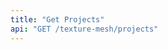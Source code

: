 ```yaml
---
title: "Get Projects"
api: "GET /texture-mesh/projects"
---
```


<ParamField header="Authorization" type="string" required hidden />
<ParamField header="x-api-key" type="string" required hidden />

### Description
Returns an array of the texture mesh projects

### Query Parameters
<ParamField query="cursor" type="string">
  The pagination cursor
</ParamField>

<ParamField query="sort" type="string">
  The sort direction. Enum: `ascending`, `descending`
</ParamField>

<RequestExample>
```bash cURL
curl -X 'GET' \
  'https://api.mirageml.com/texture-mesh/projects' \
  -H 'accept: application/json'
```
</RequestExample>

<ResponseExample>
```json
[
  {
    "node": {
      "id": "1d260875-be48-4944-be89-680562725ae3",
      "init_word": "simreal",
      "__typename": "textual_inversion_projects",
      "created_at": "2022-09-19T16:39:36.316376+00:00",
      "error_message": null,
      "train_iterations": "3000",
      "finetune_job_status": "succeeded",
      "textual_inversion_runsCollection": {
        "edges": [
          {
            "node": {
              "id": "6913c85e-a15b-45ae-92b6-9964572deca5",
              "width": "512",
              "height": "512",
              "prompt": "warehouse in the style of <simreal>",
              "status": "succeeded",
              "__typename": "textual_inversion_runs",
              "created_at": "2022-09-19T23:56:05.401312+00:00",
              "init_image": true,
              "num_images": "3",
              "error_message": null,
              "guidance_scale": 7.5,
              "prompt_strength": 0.8,
              "num_inference_steps": "50"
            },
            "__typename": "textual_inversion_runsEdge"
          }
        ],
        "__typename": "textual_inversion_runsConnection"
      }
    },
    "__typename": "textual_inversion_projectsEdge"
  },
  {
    "node": {
      "id": "2735e4fa-238a-49e7-8b13-da1c2f2aae15",
      "init_word": "bridge",
      "__typename": "textual_inversion_projects",
      "created_at": "2022-10-13T05:49:40.894215+00:00",
      "error_message": null,
      "train_iterations": "3000",
      "finetune_job_status": "succeeded",
      "textual_inversion_runsCollection": {
        "edges": [
          {
            "node": {
              "id": "19d35ec8-4550-48b1-a46a-4afb4e9c4bc7",
              "width": "512",
              "height": "512",
              "prompt": "sks bridge",
              "status": "running",
              "__typename": "textual_inversion_runs",
              "created_at": "2022-10-14T18:43:08.925706+00:00",
              "init_image": false,
              "num_images": "9",
              "error_message": null,
              "guidance_scale": 7.5,
              "prompt_strength": 0.8,
              "num_inference_steps": "50"
            },
            "__typename": "textual_inversion_runsEdge"
          },
          {
            "node": {
              "id": "42d7cff9-f69b-4409-98b5-c847c333140a",
              "width": "512",
              "height": "512",
              "prompt": "sks bridge",
              "status": "failed",
              "__typename": "textual_inversion_runs",
              "created_at": "2022-10-14T02:36:48.895848+00:00",
              "init_image": false,
              "num_images": "9",
              "error_message": null,
              "guidance_scale": 7.5,
              "prompt_strength": 0.8,
              "num_inference_steps": "50"
            },
            "__typename": "textual_inversion_runsEdge"
          },
          {
            "node": {
              "id": "c6bfbecb-43fe-4967-a5a8-89ea9519bae1",
              "width": "512",
              "height": "512",
              "prompt": "the sks of a bridge",
              "status": "failed",
              "__typename": "textual_inversion_runs",
              "created_at": "2022-10-14T01:10:43.393552+00:00",
              "init_image": false,
              "num_images": "9",
              "error_message": null,
              "guidance_scale": 7.5,
              "prompt_strength": 0.8,
              "num_inference_steps": "50"
            },
            "__typename": "textual_inversion_runsEdge"
          },
          {
            "node": {
              "id": "da186a03-bc43-4772-baca-bc4edcb06a6a",
              "width": "512",
              "height": "512",
              "prompt": "a photo of an sks bridge in the style of picasso",
              "status": "succeeded",
              "__typename": "textual_inversion_runs",
              "created_at": "2022-10-13T06:40:49.407672+00:00",
              "init_image": false,
              "num_images": "1",
              "error_message": null,
              "guidance_scale": 7.5,
              "prompt_strength": 0.8,
              "num_inference_steps": "50"
            },
            "__typename": "textual_inversion_runsEdge"
          }
        ],
        "__typename": "textual_inversion_runsConnection"
      }
    },
    "__typename": "textual_inversion_projectsEdge"
  },
  {
    "node": {
      "id": "2f27e8d5-936b-4d4a-839c-13ac70687aa4",
      "init_word": "style",
      "__typename": "textual_inversion_projects",
      "created_at": "2022-10-05T18:10:59.89405+00:00",
      "error_message": null,
      "train_iterations": "400",
      "finetune_job_status": "succeeded",
      "textual_inversion_runsCollection": {
        "edges": [
          {
            "node": {
              "id": "16fb9e83-33c1-47d4-abd6-b27811c57719",
              "width": "512",
              "height": "512",
              "prompt": "a <style>",
              "status": "failed",
              "__typename": "textual_inversion_runs",
              "created_at": "2022-10-05T18:59:51.106456+00:00",
              "init_image": false,
              "num_images": "9",
              "error_message": null,
              "guidance_scale": 7.5,
              "prompt_strength": 0.8,
              "num_inference_steps": "50"
            },
            "__typename": "textual_inversion_runsEdge"
          },
          {
            "node": {
              "id": "a0951da2-ab77-436a-94cd-c5941558a205",
              "width": "512",
              "height": "512",
              "prompt": "a <style>",
              "status": "succeeded",
              "__typename": "textual_inversion_runs",
              "created_at": "2022-10-05T19:03:35.021924+00:00",
              "init_image": false,
              "num_images": "9",
              "error_message": null,
              "guidance_scale": 7.5,
              "prompt_strength": 0.8,
              "num_inference_steps": "50"
            },
            "__typename": "textual_inversion_runsEdge"
          }
        ],
        "__typename": "textual_inversion_runsConnection"
      }
    },
    "__typename": "textual_inversion_projectsEdge"
  }
]
```
</ResponseExample>
